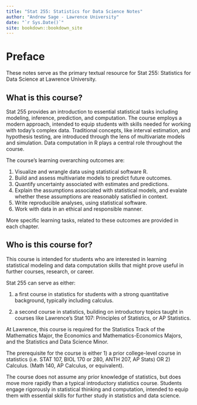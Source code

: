 ```yaml
--- 
title: "Stat 255: Statistics for Data Science Notes"
author: "Andrew Sage - Lawrence University"
date: "`r Sys.Date()`"
site: bookdown::bookdown_site
---
```


# Preface  {-}

These notes serve as the primary textual resource for Stat 255: Statistics for Data Science at Lawrence University.   

## What is this course? 

Stat 255 provides an introduction to essential statistical tasks including modeling, inference, prediction, and computation. The course employs a modern approach, intended to equip students with skills needed for working with today's complex data. Traditional concepts, like interval estimation, and hypothesis testing, are introduced through the lens of multivariate models and simulation. Data computation in R plays a central role throughout the course. 

The course's learning overarching outcomes are:   

1. Visualize and wrangle data using statistical software R.    
2. Build and assess multivariate models to predict future outcomes.    
3. Quantify uncertainty associated with estimates and predictions.    
4. Explain the assumptions associated with statistical models, and evalate whether these assumptions are reasonably satisfied in context.   
5. Write reproducible analyses, using statistical software.    
6. Work with data in an ethical and responsible manner.    

More specific learning tasks, related to these outcomes are provided in each chapter.   

## Who is this course for? 

This course is intended for students who are interested in learning statistical modeling and data computation skills that might prove useful in further courses, research, or career. 

Stat 255 can serve as either: 

1. a first course in statistics for students with a strong quantitative background, typically including calculus.   

2. a second course in statistics, building on introductory topics taught in courses like Lawrence's Stat 107: Principles of Statistics, or AP Statistics.    

At Lawrence, this course is required for the Statistics Track of the Mathematics Major, the Economics and Mathematics-Economics Majors, and the Statistics and Data Science Minor.  

The prerequisite for the course is either 1) a prior college-level course in statistics (i.e. STAT 107, BIOL 170 or 280, ANTH 207, AP Stats) OR 2) Calculus. (Math 140, AP Calculus, or equivalent).   

The course does not assume any prior knowledge of statistics, but does move more rapidly than a typical introductory statistics course. Students engage rigorously in statistical thinking and computation, intended to equip them with essential skills for further study in statistics and data science.   

